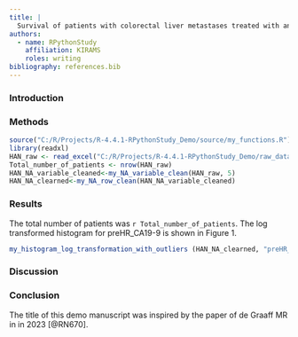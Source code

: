 ```yaml
---
title: |
  Survival of patients with colorectal liver metastases treated with and without preoperative chemotherapy: propensity score-matched study
authors:
  - name: RPythonStudy
    affiliation: KIRAMS
    roles: writing
bibliography: references.bib
---
```


### Introduction

### Methods

```r

source("C:/R/Projects/R-4.4.1-RPythonStudy_Demo/source/my_functions.R")
library(readxl)
HAN_raw <- read_excel("C:/R/Projects/R-4.4.1-RPythonStudy_Demo/raw_data/deidentified_han20230213.xlsx")
Total_number_of_patients <- nrow(HAN_raw)
HAN_NA_variable_cleaned<-my_NA_variable_clean(HAN_raw, 5)
HAN_NA_clearned<-my_NA_row_clean(HAN_NA_variable_cleaned)


```

### Results

The total number of patients was `r Total_number_of_patients`. The log transformed histogram for preHR_CA19-9 is shown in Figure 1.

```r

my_histogram_log_transformation_with_outliers (HAN_NA_clearned, "preHR_CA199")
```

### Discussion

### Conclusion

The title of this demo manuscript was inspired by the paper of de Graaff MR in in 2023 [@RN670].
